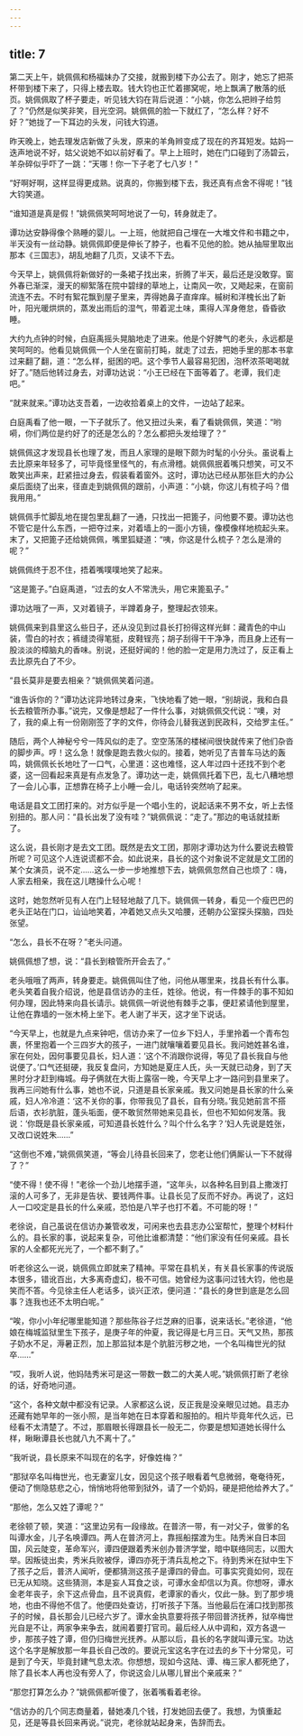 ```yaml
---
---
---
```

title: 7
---




第二天上午，姚佩佩和杨福妹办了交接，就搬到楼下办公去了。刚才，她忘了把茶杯带到楼下来了，只得上楼去取。钱大钧也正忙着挪窝呢，地上飘满了散落的纸页。姚佩佩取了杯子要走，听见钱大钧在背后说道：“小姚，你怎么把辫子给剪了？”仍然是似笑非笑，目光空洞。姚佩佩的脸一下就红了，“怎么样？好不好？”她拢了一下耳边的头发，问钱大钧道。

昨天晚上，她去理发店新做了头发，原来的羊角辫变成了现在的齐耳短发。姑妈一迭声地说不好，姑父说她不如以前好看了。早上上班时，她在门口碰到了汤碧云，羊杂碎似乎吓了一跳：“天哪！你一下子老了七八岁！”

“好啊好啊，这样显得更成熟。说真的，你搬到楼下去，我还真有点舍不得呢！”钱大钧笑道。

“谁知道是真是假！”姚佩佩笑呵呵地说了一句，转身就走了。

谭功达安静得像个熟睡的婴儿。一上班，他就把自己埋在一大堆文件和书籍之中，半天没有一丝动静。姚佩佩即便是伸长了脖子，也看不见他的脸。她从抽屉里取出那本《三国志》，胡乱地翻了几页，又读不下去。

今天早上，姚佩佩将新做好的一条裙子找出来，折腾了半天，最后还是没敢穿。窗外春已渐深，漫天的柳絮落在院中碧绿的草地上，让南风一吹，又飏起来，在窗前流连不去。不时有絮花飘到屋子里来，弄得她鼻子直痒痒。槭树和洋槐长出了新叶，阳光暖烘烘的，蒸发出雨后的湿气，带着泥土味，熏得人浑身倦怠，昏昏欲睡。

大约九点钟的时候，白庭禹摇头晃脑地走了进来。他是个好脾气的老头，永远都是笑呵呵的。他看见姚佩佩一个人坐在窗前打盹，就走了过去，把她手里的那本书拿过来翻了翻，道：“怎么样，挺困的吧。这个季节人最容易犯困，泡杯浓茶喝喝就好了。”随后他转过身去，对谭功达说：“小王已经在下面等着了。老谭，我们走吧。”

“就来就来。”谭功达支吾着，一边收拾着桌上的文件，一边站了起来。

白庭禹看了他一眼，一下子就乐了。他又扭过头来，看了看姚佩佩，笑道：“哟嗬，你们两位是约好了的还是怎么的？怎么都把头发给理了？”

姚佩佩这才发现县长也理了发，而且人家理的是眼下颇为时髦的小分头。虽说看上去比原来年轻多了，可毕竟怪里怪气的，有点滑稽。姚佩佩抿着嘴只想笑，可又不敢笑出声来，赶紧扭过身去，假装看着窗外。这时，谭功达已经从那张巨大的办公桌后面绕了出来，径直走到姚佩佩的跟前，小声道：“小姚，你这儿有梳子吗？借我用用。”

姚佩佩手忙脚乱地在提包里乱翻了一通，只找出一把篦子，问他要不要。谭功达也不管它是什么东西，一把夺过来，对着墙上的一面小方镜，像模像样地梳起头来。末了，又把篦子还给姚佩佩，嘴里狐疑道：“咦，你这是什么梳子？怎么是滑的呢？”

姚佩佩终于忍不住，捂着嘴噗噗地笑了起来。

“这是篦子。”白庭禹道，“过去的女人不常洗头，用它来篦虱子。”

谭功达哦了一声，又对着镜子，半蹲着身子，整理起衣领来。

姚佩佩来到县里这么些日子，还从没见到过县长打扮得这样光鲜：藏青色的中山装，雪白的衬衣；裤缝烫得笔挺，皮鞋锃亮；胡子刮得干干净净，而且身上还有一股淡淡的樟脑丸的香味。别说，还挺好闻的！他的脸一定是用力洗过了，反正看上去比原先白了不少。

“县长莫非是要去相亲？”姚佩佩笑着问道。

“谁告诉你的？”谭功达诧异地转过身来，飞快地看了她一眼，“别胡说，我和白县长去粮管所办事。”说完，又像是想起了一件什么事，对姚佩佩交代说：“噢，对了，我的桌上有一份刚刚签了字的文件，你待会儿替我送到民政科，交给罗主任。”

随后，两个人神秘兮兮一阵风似的走了。空空荡荡的楼梯间很快就传来了他们杂沓的脚步声。哼！这么急！就像是跑去救火似的。接着，她听见了吉普车马达的轰鸣，姚佩佩长长地吐了一口气，心里道：这也难怪，这人年过四十还找不到个老婆，这一回看起来真是有点发急了。谭功达一走，姚佩佩托着下巴，乱七八糟地想了一会儿心事，正想靠在椅子上小睡一会儿，电话铃突然响了起来。

电话是县文工团打来的。对方似乎是一个唱小生的，说起话来不男不女，听上去怪别扭的。那人问：“县长出发了没有哇？”姚佩佩说：“走了。”那边的电话就挂断了。

这么说，县长刚才是去文工团。既然是去文工团，那刚才谭功达为什么要说去粮管所呢？可见这个人连说谎都不会。如此说来，县长的这个对象说不定就是文工团的某个女演员，说不定……这么一步一步地推想下去，姚佩佩忽然自己也烦了：嗨，人家去相亲，我在这儿瞎操什么心呢！

这时，她忽然听见有人在门上轻轻地敲了几下。姚佩佩一转身，看见一个瘦巴巴的老头正站在门口，讪讪地笑着，冲着她又点头又哈腰，还朝办公室探头探脑，四处张望。

“怎么，县长不在呀？”老头问道。

姚佩佩想了想，说：“县长到粮管所开会去了。”

老头哦哦了两声，转身要走。姚佩佩叫住了他，问他从哪里来，找县长有什么事。老头笑着自我介绍说，他是县信访办的主任，姓徐。他说，有一件棘手的事不知如何办理，因此特来向县长请示。姚佩佩一听说他有棘手之事，便赶紧请他到屋里，让他在靠墙的一张木椅上坐下。老人谢了半天，这才坐下说话。

“今天早上，也就是九点来钟吧，信访办来了一位乡下妇人，手里拎着一个青布包裹，怀里抱着一个三四岁大的孩子，一进门就嚷嚷着要见县长。我问她姓甚名谁，家在何处，因何事要见县长，妇人道：‘这个不消跟你说得，等见了县长我自与他说便了。’口气还挺硬，我反复盘问，方知她是夏庄人氏，头一天就已动身，到了天黑时分才赶到梅城。母子俩就在大街上露宿一晚，今天早上才一路问到县里来了。我再三问她有什么事，她也不说，只道是县长家亲戚。我又问她是县长家的什么亲戚，妇人冷冷道：‘这不关你的事，你带我见了县长，自有分晓。’我见她前言不搭后语，衣衫肮脏，蓬头垢面，便不敢贸然带她来见县长，但也不知如何发落。我说：‘你既是县长家亲戚，可知道县长姓什么？叫个什么名字？’妇人先说是姓张，又改口说姓朱……”

“这倒也不难，”姚佩佩笑道，“等会儿待县长回来了，您老让他们俩厮认一下不就得了？”

“使不得！使不得！”老徐一个劲儿地摆手道，“这年头，以各种名目到县上撒泼打滚的人可多了，无非是告状、要钱两件事。让县长见了反而不好办。再说了，这妇人一口咬定是县长的什么亲戚，恐怕是八竿子也打不着。不可能的呀！”

老徐说，自己虽说在信访办兼管收发，可闲来也去县志办公室帮忙，整理个材料什么的。县长家的事，说起来复杂，可他比谁都清楚：“他们家没有任何亲戚。县长家的人全都死光光了，一个都不剩了。”

听老徐这么一说，姚佩佩立即就来了精神。平常在县机关，有关县长家事的传说版本很多，错讹百出，大多离奇虚幻，极不可信。她曾经为这事问过钱大钧，他也是笑而不答。今见徐主任人老话多，谈兴正浓，便问道：“县长的身世到底是怎么回事？连我也还不太明白呢。”

“唉，你小小年纪哪里能知道？那些陈谷子烂芝麻的旧事，说来话长。”老徐道，“他娘在梅城监狱里生下孩子，是庚子年的仲夏，我记得是七月三日。天气又热，那孩子奶水不足，溽暑正烈，加上那监狱本是个肮脏污秽之地，一个名叫梅世光的狱卒……”

“哎，我听人说，他妈陆秀米可是这一带数一数二的大美人呢。”姚佩佩打断了老徐的话，好奇地问道。

“这个，各种文献中都没有记录。人家都这么说，反正我是没亲眼见过她。县志办还藏有她早年的一张小照，是当年她在日本穿着和服拍的。相片毕竟年代久远，已经看不太清楚了。不过，那眉眼长得跟县长一般无二，你要是想知道她长得什么样，瞅瞅谭县长也就八九不离十了。”

“我听说，县长原来不叫现在的名字，好像姓梅？”

“那狱卒名叫梅世光，也无妻室儿女，因见这个孩子眼看着气息微弱，奄奄待死，便动了恻隐慈悲之心，悄悄地将他带到狱外，请了一个奶妈，硬是把他给养大了。”

“那他，怎么又姓了谭呢？”

老徐顿了顿，笑道：“这里边另有一段缘故。在普济一带，有一对父子，做爹的名叫谭水金，儿子名唤谭四。两人在普济河上，靠摇船摆渡为生。陆秀米自日本回国，风云陡变，革命军兴，谭四便跟着秀米创办普济学堂，暗中联络同志，以图大举。因叛徒出卖，秀米兵败被俘，谭四亦死于清兵乱枪之下。待到秀米在狱中生下了孩子之后，普济人闻听，便都猜测这孩子是谭四的骨血。可事实究竟如何，现在已无从知晓。这些猜测，本是妄人耳食之谈，可谭水金却信以为真。你想呀，谭水金老年丧子，余下这点骨血，且不说真假，老谭家的香火，仅此一脉。到了那步境地，也由不得他不信了。他便四处查访，打听孩子下落。当他最后在浦口找到那孩子的时候，县长那会儿已经六岁了。谭水金执意要将孩子带回普济抚养，狱卒梅世光自是不让，两家争来争去，就闹着要打官司。最后经人从中调和，双方各退一步，那孩子姓了谭，但仍归梅世光抚养。从那以后，县长的名字就叫谭元宝。功达这个名字是解放那一年县长自己改的。要说元宝这名字在过去的乡下十分常见，可是到了今天，毕竟封建气息太浓。你想想，现如今这陆、谭、梅三家人都死绝了，除了县长本人再也没有旁人了，你说这会儿从哪儿冒出个亲戚来？”

“那您打算怎么办？”姚佩佩都听傻了，张着嘴看着老徐。

“信访办的几个同志商量着，替她凑几个钱，打发她回去便了。我想，为慎重起见，还是等县长回来再说。”说完，老徐就站起身来，告辞而去。